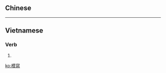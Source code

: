 {{also|模写}}
==Chinese==
{{zh-see|摹寫|v|to copy; to imitate; to depict}}

----

==Vietnamese==
{{vi-hantutab}}

===Verb===
{{vi-hantu}}

# {{han tu form of|mô tả|to [[describe]]}}

[[ko:模寫]]